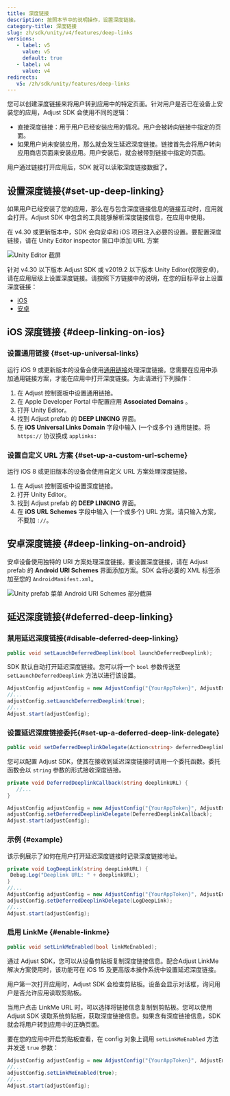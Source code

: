 ```yaml
---
title: 深度链接
description: 按照本节中的说明操作，设置深度链接。
category-title: 深度链接
slug: zh/sdk/unity/v4/features/deep-links
versions:
   - label: v5
     value: v5
     default: true
   - label: v4
     value: v4
redirects:
   v5: /zh/sdk/unity/features/deep-links
---
```


您可以创建深度链接来将用户转到应用中的特定页面。针对用户是否已在设备上安装您的应用，Adjust SDK 会使用不同的逻辑：

- 直接深度链接：用于用户已经安装应用的情况。用户会被转向链接中指定的页面。
- 如果用户尚未安装应用，那么就会发生延迟深度链接。链接首先会将用户转向应用商店页面来安装应用。用户安装后，就会被带到链接中指定的页面。

用户通过链接打开应用后，SDK 就可以读取深度链接数据了。

## 设置深度链接\{\#set\-up\-deep\-linking\}

如果用户已经安装了您的应用，那么在与包含深度链接信息的链接互动时，应用就会打开。Adjust SDK 中包含的工具能够解析深度链接信息，在应用中使用。

在 v4\.30 或更新版本中，SDK 会向安卓和 iOS 项目注入必要的设置。要配置深度链接，请在 Unity Editor inspector 窗口中添加 URL 方案

![Unity Editor 截屏](@images/unity/deep-links/1-editor.png)

针对 v4\.30 以下版本 Adjust SDK 或 v2019\.2 以下版本 Unity Editor\(仅限安卓\)，请在应用层级上设置深度链接。请按照下方链接中的说明，在您的目标平台上设置深度链接：

- [iOS](/zh/sdk/ios/features/deep-links)
- [安卓](/zh/sdk/android/features/deep-links)

## iOS 深度链接 \{\#deep\-linking\-on\-ios\}

### 设置通用链接 {#set-up-universal-links}

运行 iOS 9 或更新版本的设备会使用[通用链接](https://developer.apple.com/library/ios/documentation/General/Conceptual/AppSearch/UniversalLinks.html)处理深度链接。您需要在应用中添加通用链接方案，才能在应用中打开深度链接。为此请进行下列操作：

1. 在 Adjust 控制面板中设置通用链接。
2. 在 Apple Developer Portal 中配置应用 **Associated Domains** 。
3. 打开 Unity Editor。
4. 找到 Adjust prefab 的 **DEEP LINKING** 界面。
5. 在 **iOS Universal Links Domain** 字段中输入 \(一个或多个\) 通用链接。将 `https://` 协议换成 `applinks:`

### 设置自定义 URL 方案 {#set-up-a-custom-url-scheme}

运行 iOS 8 或更旧版本的设备会使用自定义 URL 方案处理深度链接。

1. 在 Adjust 控制面板中设置深度链接。
2. 打开 Unity Editor。
3. 找到 Adjust prefab 的 **DEEP LINKING** 界面。
4. 在 **iOS URL Schemes** 字段中输入 \(一个或多个\) URL 方案。请只输入方案，不要加 `://`。

## 安卓深度链接 \{\#deep\-linking\-on\-android\}

安卓设备使用独特的 URI 方案处理深度链接。要设置深度链接，请在 Adjust prefab 的 **Android URI Schemes** 界面添加方案。SDK 会将必要的 XML 标签添加至您的 `AndroidManifest.xml`。

![Unity prefab 菜单 Android URI Schemes 部分截屏](@images/unity/deep-links/2-uri-schemes.png)

## 延迟深度链接\{\#deferred\-deep\-linking\}

### 禁用延迟深度链接{#disable-deferred-deep-linking}

<CodeBlock title="方法签名">

```cs
public void setLaunchDeferredDeeplink(bool launchDeferredDeeplink);
```

</CodeBlock>

SDK 默认自动打开延迟深度链接。您可以将一个 `bool` 参数传送至 `setLaunchDeferredDeeplink` 方法以进行该设置。

```cs
AdjustConfig adjustConfig = new AdjustConfig("{YourAppToken}", AdjustEnvironment.Sandbox);
//...
adjustConfig.setLaunchDeferredDeeplink(true);
//...
Adjust.start(adjustConfig);
```

### 设置延迟深度链接委托{#set-up-a-deferred-deep-link-delegate}

<CodeBlock title="方法签名">

```cs
public void setDeferredDeeplinkDelegate(Action<string> deferredDeeplinkDelegate, string sceneName = "Adjust");
```

</CodeBlock>

您可以配置 Adjust SDK，使其在接收到延迟深度链接时调用一个委托函数。委托函数会以 `string` 参数的形式接收深度链接。

```cs
private void DeferredDeeplinkCallback(string deeplinkURL) {
   //...
}

AdjustConfig adjustConfig = new AdjustConfig("{YourAppToken}", AdjustEnvironment.Sandbox);
adjustConfig.setDeferredDeeplinkDelegate(DeferredDeeplinkCallback);
Adjust.start(adjustConfig);
```

### 示例 {#example}

该示例展示了如何在用户打开延迟深度链接时记录深度链接地址。

```cs
private void LogDeepLink(string deepLinkURL) {
 Debug.Log("Deeplink URL: " + deeplinkURL);
}
//...
AdjustConfig adjustConfig = new AdjustConfig("{YourAppToken}", AdjustEnvironment.Sandbox);
adjustConfig.setDeferredDeeplinkDelegate(LogDeepLink);
//...
Adjust.start(adjustConfig);
```

### 启用 LinkMe {#enable-linkme}

<CodeBlock title="方法签名">

```cs
public void setLinkMeEnabled(bool linkMeEnabled);
```

</CodeBlock>

通过 Adjust SDK，您可以从设备剪贴板复制深度链接信息。配合Adjust LinkMe 解决方案使用时，该功能可在 iOS 15 及更高版本操作系统中设置延迟深度链接。

<Callout type="important">

用户第一次打开应用时，Adjust SDK 会检查剪贴板。设备会显示对话框，询问用户是否允许应用读取剪贴板。

</Callout>

当用户点击 LinkMe URL 时，可以选择将链接信息复制到剪贴板。您可以使用 Adjust SDK 读取系统剪贴板，获取深度链接信息。如果含有深度链接信息，SDK 就会将用户转到应用中的正确页面。

要在您的应用中开启剪贴板查看，在 config 对象上调用 `setLinkMeEnabled` 方法并发送 `true` 参数：

```cs
AdjustConfig adjustConfig = new AdjustConfig("{YourAppToken}", AdjustEnvironment.Sandbox, true);
//...
adjustConfig.setLinkMeEnabled(true);
//...
Adjust.start(adjustConfig);
```
